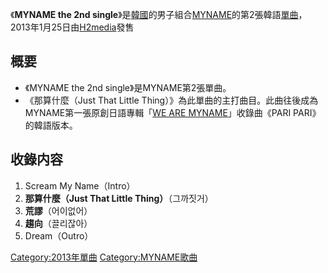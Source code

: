 {{unreferenced|time=2013-05-16T02:49:28+00:00}}
{{Infobox Single
| Name           = MYNAME the 2nd single
| Cover          = MYNAME The 2nd Single.jpg
| Artist         = [[MYNAME|MYNAME]]
| Album          = 
| A-side         = 那算什麼（Just That Little Thing）
| B-side         = 荒謬<br/>趨向
| Released       = 2013年1月25日
| Format         = [[单曲|单曲]]
| Recorded       = 2012年<br/>{{KOR}}
| Genre          = [[K-POP|K-POP]]
| Lenght         =
| Label          = [[H2media|H2media]]
| Writer         = 
| Producer       = 
| Certification  = 
| Chart position = 
| Last single    = [[What's_Up_(MYNAME單曲)|What's Up]]<br/>（2012年） 
| This single    = '''MYNAME the 2nd single'''<br/>（2013年）
| Next single    = [[MYNAME_the_3rd_single|MYNAME the 3rd single]]<br/>（2013年）
| Misc           =
}}

《'''MYNAME the 2nd single'''》是[[韓國|韓國]]的男子組合[[MYNAME|MYNAME]]的第2張韓語[[單曲|單曲]]，2013年1月25日由[[H2media|H2media]]發售

== 概要 ==
* 《MYNAME the 2nd single》是MYNAME第2張單曲。
* 《那算什麼（Just That Little Thing）》為此單曲的主打曲目。此曲往後成為MYNAME第一張原創日語專輯「[[WE_ARE_MYNAME|WE ARE MYNAME]]」收錄曲《PARI PARI》的韓語版本。


== 收錄内容 ==
# Scream My Name（Intro）
# '''那算什麼（Just That Little Thing）'''（그까짓거）
# '''荒謬'''（어이없어）
# '''趨向'''（끌리잖아）
# Dream（Outro）



{{MYNAME}}
{{single-stub}}

{{DEFAULTSORT:MYNAME the 2nd single}}
[[Category:2013年單曲|Category:2013年單曲]]
[[Category:MYNAME歌曲|Category:MYNAME歌曲]]
